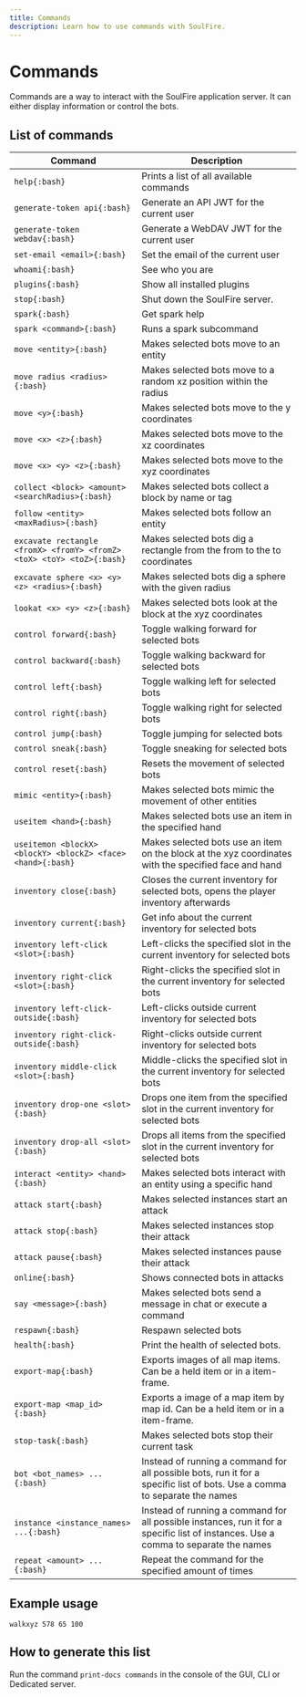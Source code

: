 ```yaml
---
title: Commands
description: Learn how to use commands with SoulFire.
---
```


# Commands

Commands are a way to interact with the SoulFire application server.
It can either display information or control the bots.

## List of commands

| Command                                                               | Description                                                                                                                         |
|-----------------------------------------------------------------------|-------------------------------------------------------------------------------------------------------------------------------------|
| `help{:bash}`                                                         | Prints a list of all available commands                                                                                             |
| `generate-token api{:bash}`                                           | Generate an API JWT for the current user                                                                                            |
| `generate-token webdav{:bash}`                                        | Generate a WebDAV JWT for the current user                                                                                          |
| `set-email <email>{:bash}`                                            | Set the email of the current user                                                                                                   |
| `whoami{:bash}`                                                       | See who you are                                                                                                                     |
| `plugins{:bash}`                                                      | Show all installed plugins                                                                                                          |
| `stop{:bash}`                                                         | Shut down the SoulFire server.                                                                                                      |
| `spark{:bash}`                                                        | Get spark help                                                                                                                      |
| `spark <command>{:bash}`                                              | Runs a spark subcommand                                                                                                             |
| `move <entity>{:bash}`                                                | Makes selected bots move to an entity                                                                                               |
| `move radius <radius>{:bash}`                                         | Makes selected bots move to a random xz position within the radius                                                                  |
| `move <y>{:bash}`                                                     | Makes selected bots move to the y coordinates                                                                                       |
| `move <x> <z>{:bash}`                                                 | Makes selected bots move to the xz coordinates                                                                                      |
| `move <x> <y> <z>{:bash}`                                             | Makes selected bots move to the xyz coordinates                                                                                     |
| `collect <block> <amount> <searchRadius>{:bash}`                      | Makes selected bots collect a block by name or tag                                                                                  |
| `follow <entity> <maxRadius>{:bash}`                                  | Makes selected bots follow an entity                                                                                                |
| `excavate rectangle <fromX> <fromY> <fromZ> <toX> <toY> <toZ>{:bash}` | Makes selected bots dig a rectangle from the from to the to coordinates                                                             |
| `excavate sphere <x> <y> <z> <radius>{:bash}`                         | Makes selected bots dig a sphere with the given radius                                                                              |
| `lookat <x> <y> <z>{:bash}`                                           | Makes selected bots look at the block at the xyz coordinates                                                                        |
| `control forward{:bash}`                                              | Toggle walking forward for selected bots                                                                                            |
| `control backward{:bash}`                                             | Toggle walking backward for selected bots                                                                                           |
| `control left{:bash}`                                                 | Toggle walking left for selected bots                                                                                               |
| `control right{:bash}`                                                | Toggle walking right for selected bots                                                                                              |
| `control jump{:bash}`                                                 | Toggle jumping for selected bots                                                                                                    |
| `control sneak{:bash}`                                                | Toggle sneaking for selected bots                                                                                                   |
| `control reset{:bash}`                                                | Resets the movement of selected bots                                                                                                |
| `mimic <entity>{:bash}`                                               | Makes selected bots mimic the movement of other entities                                                                            |
| `useitem <hand>{:bash}`                                               | Makes selected bots use an item in the specified hand                                                                               |
| `useitemon <blockX> <blockY> <blockZ> <face> <hand>{:bash}`           | Makes selected bots use an item on the block at the xyz coordinates with the specified face and hand                                |
| `inventory close{:bash}`                                              | Closes the current inventory for selected bots, opens the player inventory afterwards                                               |
| `inventory current{:bash}`                                            | Get info about the current inventory for selected bots                                                                              |
| `inventory left-click <slot>{:bash}`                                  | Left-clicks the specified slot in the current inventory for selected bots                                                           |
| `inventory right-click <slot>{:bash}`                                 | Right-clicks the specified slot in the current inventory for selected bots                                                          |
| `inventory left-click-outside{:bash}`                                 | Left-clicks outside current inventory for selected bots                                                                             |
| `inventory right-click-outside{:bash}`                                | Right-clicks outside current inventory for selected bots                                                                            |
| `inventory middle-click <slot>{:bash}`                                | Middle-clicks the specified slot in the current inventory for selected bots                                                         |
| `inventory drop-one <slot>{:bash}`                                    | Drops one item from the specified slot in the current inventory for selected bots                                                   |
| `inventory drop-all <slot>{:bash}`                                    | Drops all items from the specified slot in the current inventory for selected bots                                                  |
| `interact <entity> <hand>{:bash}`                                     | Makes selected bots interact with an entity using a specific hand                                                                   |
| `attack start{:bash}`                                                 | Makes selected instances start an attack                                                                                            |
| `attack stop{:bash}`                                                  | Makes selected instances stop their attack                                                                                          |
| `attack pause{:bash}`                                                 | Makes selected instances pause their attack                                                                                         |
| `online{:bash}`                                                       | Shows connected bots in attacks                                                                                                     |
| `say <message>{:bash}`                                                | Makes selected bots send a message in chat or execute a command                                                                     |
| `respawn{:bash}`                                                      | Respawn selected bots                                                                                                               |
| `health{:bash}`                                                       | Print the health of selected bots.                                                                                                  |
| `export-map{:bash}`                                                   | Exports images of all map items. Can be a held item or in a item-frame.                                                             |
| `export-map <map_id>{:bash}`                                          | Exports a image of a map item by map id. Can be a held item or in a item-frame.                                                     |
| `stop-task{:bash}`                                                    | Makes selected bots stop their current task                                                                                         |
| `bot <bot_names> ...{:bash}`                                          | Instead of running a command for all possible bots, run it for a specific list of bots. Use a comma to separate the names           |
| `instance <instance_names> ...{:bash}`                                | Instead of running a command for all possible instances, run it for a specific list of instances. Use a comma to separate the names |
| `repeat <amount> ...{:bash}`                                          | Repeat the command for the specified amount of times                                                                                |

## Example usage

`walkxyz 578 65 100`

## How to generate this list

Run the command `print-docs commands` in the console of the GUI, CLI or Dedicated server.
